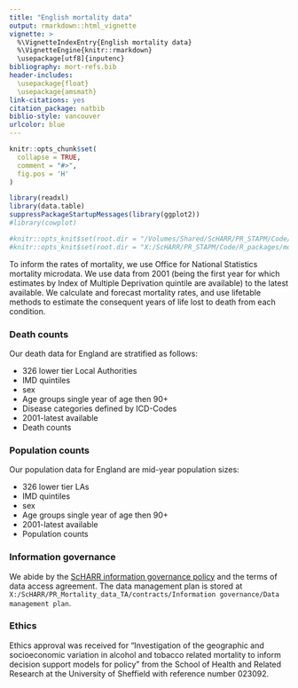 ```yaml
---
title: "English mortality data"
output: rmarkdown::html_vignette
vignette: >
  %\VignetteIndexEntry{English mortality data}
  %\VignetteEngine{knitr::rmarkdown}
  \usepackage[utf8]{inputenc}
bibliography: mort-refs.bib
header-includes:
  \usepackage{float}
  \usepackage{amsmath}
link-citations: yes
citation_package: natbib
biblio-style: vancouver
urlcolor: blue
---
```



```r
knitr::opts_chunk$set(
  collapse = TRUE,
  comment = "#>",
  fig.pos = 'H'
)

library(readxl)
library(data.table)
suppressPackageStartupMessages(library(ggplot2))
#library(cowplot)

#knitr::opts_knit$set(root.dir = "/Volumes/Shared/ScHARR/PR_STAPM/Code/R_packages/mort.tools")
#knitr::opts_knit$set(root.dir = "X:/ScHARR/PR_STAPM/Code/R_packages/mort.tools")

```

To inform the rates of mortality, we use Office for National Statistics mortality microdata. We use data from 2001 (being the first year for which estimates by Index of Multiple Deprivation quintile are available) to the latest available. We calculate and forecast mortality rates, and use lifetable methods to estimate the consequent years of life lost to death from each condition.    

### Death counts
Our death data for England are stratified as follows:  

- 326 lower tier Local Authorities    
- IMD quintiles   
- sex   
- Age groups single year of age then 90+  
- Disease categories defined by ICD-Codes   
- 2001-latest available   
- Death counts   

### Population counts
Our population data for England are mid-year population sizes:  

- 326 lower tier LAs   
- IMD quintiles   
- sex   
- Age groups single year of age then 90+   
- 2001-latest available   
- Population counts    

### Information governance
We abide by the [ScHARR information governance policy](https://www.sheffield.ac.uk/scharr/research/igov/policy00) and the terms of data access agreement. The data management plan is stored at `X:/ScHARR/PR_Mortality_data_TA/contracts/Information governance/Data management plan`.   

### Ethics
Ethics approval was received for "Investigation of the geographic and socioeconomic variation in alcohol and tobacco related mortality to inform decision support models for policy" from the School of Health and Related Research at the University of Sheffield with reference number 023092.    

